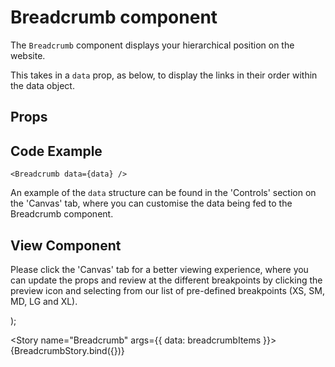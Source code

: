 
<Meta
  title="Newskit Components/Navigation/Breadcrumb"
  component={Breadcrumb}
/>

# Breadcrumb component
The `Breadcrumb` component displays your hierarchical position on the website.

This takes in a `data` prop, as below, to display the links in their order within the data object.

## Props
<Props of={Breadcrumb} />

## Code Example
`<Breadcrumb data={data} />`

An example of the `data` structure can be found in the 'Controls' section on the 'Canvas' tab, where you can customise the data being fed to the Breadcrumb component.

## View Component
Please click the 'Canvas' tab for a better viewing experience, where you can update the props and review at the different breakpoints by clicking the preview icon and selecting from our list of pre-defined breakpoints (XS, SM, MD, LG and XL).

  <TCThemeProvider>
    <Breadcrumb {...{ data }} />
  </TCThemeProvider>
);

<Story name="Breadcrumb" args={{ data: breadcrumbItems }}>
  {BreadcrumbStory.bind({})}
</Story>